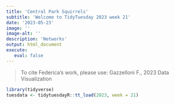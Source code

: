 ```yaml
---
title: 'Central Park Squirrels'
subtitle: 'Welcome to TidyTuesday 2023 week 21'
date: '2023-05-23'
image: ''
image-alt: ''
description: 'Networks'
output: html_document
execute: 
   eval: false
---
```

> To cite Federica's work, please use: Gazzelloni F., 2023 Data Visualization 


```r
library(tidyverse)
tuesdata <- tidytuesdayR::tt_load(2023, week = 21)
```
